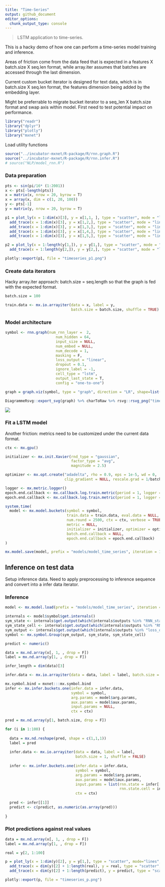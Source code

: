 ```yaml
---
title: "Time-Series"
output: github_document
editor_options: 
  chunk_output_type: console
---
```


> LSTM application to time-series.  

This is a hacky demo of how one can perform a time-series model training and inference. 

Areas of friction come from the data feed that is expected in a features X batch.size X seq.len format, while array.iter assumes that batches are accessed through the last dimension. 

Current custom bucket iterator is designed for text data, which is in batch.size X seq.len format, the features dimension being added by the embedding layer. 

Might be preferrable to migrate bucket iterator to a seq_len X batch.size format and swap axis within model. First need to test potential impact on performance. 



```r
library("readr")
library("dplyr")
library("plotly")
library("mxnet")
```

Load utility functions

```r
source("../incubator-mxnet/R-package/R/rnn.graph.R")
source("../incubator-mxnet/R-package/R/rnn.infer.R")
# source("NLP/model_rnn.R")
```

### Data preparation

```r
pts <- sin(pi/16* (1:2001))
x <- pts[-length(pts)]
x = matrix(x, nrow = 20, byrow = T)
x = array(x, dim = c(1, 20, 100))
y <- pts[-1]
y = matrix(y, nrow = 20, byrow = T)

p1 = plot_ly(x = 1:dim(x)[3], y = x[1,1, ], type = "scatter", mode = "lines") %>% 
  add_trace(x = 1:dim(x)[3], y = x[1,2,], type = "scatter", mode = "lines") %>% 
  add_trace(x = 1:dim(x)[3], y = x[1,3,], type = "scatter", mode = "lines") %>% 
  add_trace(x = 1:dim(x)[3], y = x[1,4,], type = "scatter", mode = "lines") %>% 
  add_trace(x = 1:dim(x)[3], y = x[1,5,], type = "scatter", mode = "lines")

p2 = plot_ly(x = 1:length(y[1,]), y = y[1,], type = "scatter", mode = "lines") %>%
  add_trace(x = 1:length(y[2,]), y = y[2,], type = "scatter", mode = "lines")

plotly::export(p1, file = "timeseries_p1.png")
```

### Create data iterators

Hacky array.iter approach: batch.size = seq.length so that the graph is fed with the expected format. 

```r
batch.size = 100

train.data <- mx.io.arrayiter(data = x, label = y, 
                              batch.size = batch.size, shuffle = TRUE)
```


### Model architecture

```r
symbol <- rnn.graph(num_rnn_layer =  2, 
                       num_hidden = 64,
                       input_size = NULL,
                       num_embed = NULL, 
                       num_decode = 1,
                       masking = F, 
                       loss_output = "linear",
                       dropout = 0.1, 
                       ignore_label = -1,
                       cell_type = "lstm",
                       output_last_state = T,
                       config = "one-to-one")

graph = graph.viz(symbol, type = "graph", direction = "LR", shape=list(data = c(1, 4, 100), label = c(4, 100)))
```

```r
DiagrammeRsvg::export_svg(graph) %>% charToRaw %>% rsvg::rsvg_png("time_graph.png")
```

![](time_graph.png)

### Fit a LSTM model

Another friction: metrics need to be customized under the current data format. 

```r
ctx <- mx.gpu()

initializer <- mx.init.Xavier(rnd_type = "gaussian", 
                              factor_type = "avg", 
                              magnitude = 2.5)

optimizer <- mx.opt.create("adadelta", rho = 0.9, eps = 1e-5, wd = 0,
                           clip_gradient = NULL, rescale.grad = 1/batch.size)

logger <- mx.metric.logger()
epoch.end.callback <- mx.callback.log.train.metric(period = 1, logger = logger)
epoch.end.callback <- mx.callback.log.train.metric(period = 1, logger = logger)

system.time(
  model <- mx.model.buckets(symbol = symbol,
                            train.data = train.data, eval.data = NULL, 
                            num.round = 2500, ctx = ctx, verbose = TRUE,
                            metric = NULL, 
                            initializer = initializer, optimizer = optimizer, 
                            batch.end.callback = NULL, 
                            epoch.end.callback = epoch.end.callback)
)

mx.model.save(model, prefix = "models/model_time_series", iteration = 1000)

```


## Inference on test data

Setup inference data. Need to apply preprocessing to inference sequence and convert into a infer data iterator. 

### Inference

```r
model <- mx.model.load(prefix = "models/model_time_series", iteration = 1000)

internals <- model$symbol$get.internals()
sym_state <- internals$get.output(which(internals$outputs %in% "RNN_state"))
sym_state_cell <- internals$get.output(which(internals$outputs %in% "RNN_state_cell"))
sym_output <- internals$get.output(which(internals$outputs %in% "loss_output"))
symbol <- mx.symbol.Group(sym_output, sym_state, sym_state_cell)

predict <- numeric()

data = mx.nd.array(x[, 1, , drop = F])
label = mx.nd.array(y[1, , drop = F])

infer_length = dim(data)[3]

infer.data <- mx.io.arrayiter(data = data, label = label, batch.size = batch.size, shuffle = FALSE)

mx.symbol.bind = mxnet:::mx.symbol.bind
infer <- mx.infer.buckets.one(infer.data = infer.data, 
                              symbol = symbol,
                              arg.params = model$arg.params, 
                              aux.params = model$aux.params, 
                              input.params = NULL,
                              ctx = ctx)

pred = mx.nd.array(y[1, batch.size, drop = F])

for (i in 1:100) {
  
  data = mx.nd.reshape(pred, shape = c(1,1,1))
  label = pred
  
  infer.data <- mx.io.arrayiter(data = data, label = label,  
                                batch.size = 1, shuffle = FALSE)
  
  infer <- mx.infer.buckets.one(infer.data = infer.data, 
                                symbol = symbol,
                                arg.params = model$arg.params,
                                aux.params = model$aux.params,
                                input.params = list(rnn.state = infer[[2]], 
                                                    rnn.state.cell = infer[[3]]), 
                                ctx = ctx)
  
  pred <- infer[[1]]
  predict <- c(predict, as.numeric(as.array(pred)))
  
}

```

### Plot predictions against real values

```r
data = mx.nd.array(x[, 1, , drop = F])
label = mx.nd.array(y[1, , drop = F])

real = y[2, 1:100]

p = plot_ly(x = 1:dim(y)[2], y = y[1,], type = "scatter", mode="lines", name = "hist") %>% 
  add_trace(x = dim(y)[2] + 1:length(real), y = real, type = "scatter", mode="lines", name = "real") %>% 
  add_trace(x = dim(y)[2] + 1:length(predict), y = predict, type = "scatter", mode="lines", name = "pred")

plotly::export(p, file = "timeseries_p.png")
```

